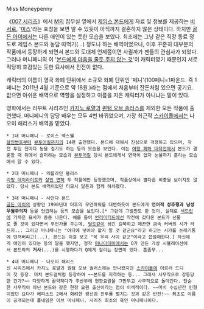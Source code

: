 {{{#!HTML
<iframe width="560" height="315" src="//www.youtube.com/embed/SHKiViK9LpM" frameborder="0" allowfullscreen></iframe>
}}}

Miss Moneypenny

《[[007 시리즈]]》에서 [[M(007 시리즈)|M]]의 집무실 옆에서 [[제임스 본드]]에게 자료 및 정보를 제공하는 [[비서]]로,  '[[미스]]'라는 호칭을 보면 알 수 있듯이 아직까지 결혼하지 않은 상태이다. 하지만 [[골든 아이]]에서는 다른 애인이 있는 듯한 모습을 보였다. 최초에는 그냥 같은 직장 동료 정도로 제임스 본드와 농담 따먹기(...) 정도나 하는 배역이었으나, 이후 꾸준히 대부분의 작품에서 등장하게 되면서 본드와 도대체 언제쯤이면 사귈까가 팬들의 관심사가 되었다. 그러나 머니페니의 이 '[[썸|본드에게 마음을 줄듯 주지 않는 것]]'이 캐릭터였기 때문인지 서로 적당히 호감있는 듯한 묘사에서 진전이 없다.

캐릭터의 이름이 영국 화폐 단위에서 소규모 화폐 단위인 '페니'(100페니=1파운드. 즉 1페니는 2011년 4월 기준으로 약 18원.)라는 점에서 처음부터 잔돈처럼 있으면 공기요. 없으면 아쉬운 배역으로 역할을 설정하고 이름을 지은 캐릭터가 아니냐는 말이 있다.

영화에서는 리부트 시리즈인 [[카지노 로얄]]과 [[퀸텀 오브 솔러스]]를 제외한 모든 작품에 출연했다. 머니페니의 담당 배우는 모두 4번 바뀌었으며, 가장 최근작 [[스카이폴]]에서는 나오미 해리스가 배역을 맡았다.

 * 1대 머니페니 - 로이스 맥스웰
 [[살인번호]]부터 [[뷰투어킬]]까지의 14편 출연했다. 본드에 대해서 진심으로 걱정하고 있으며, 작전 투입 전마다 농을 걸기도 하는 등의 모습을 보인다. 이는 [[여왕 폐하 대작전]]에서 본드가 결혼할 때 뒤에서 슬퍼하는 모습과 [[뷰투어킬]] 당시 본드에게서 연락이 없자 눈물까지 흘리는 모습에서 알 수 있다.

 * 2대 머니페니 - 캐롤라인 블리스
 [[리빙 데이라이트]]와 [[살인 면허]] 두 작품에만 등장했으며, 작품상에서 별다른 비중을 보이지도 않았다. 당시 본드 배역이었던 티모시 달튼과 함께 하차했다.

 * 3대 머니페니 - 사만다 본드
 [[골든 아이]]의 상황인 1990년대 이후의 우먼파워를 대변하듯이 본드에게 '''언어적 성추행과 남성 우월주의자''' 등을 언급하는 등의 모습을 보인다.[* 그런데 그럴만도 한 것이, 실제로 [[섹드립]]에 가까운 묘사가 종종 나온다. 예를 들어 [[언리미티드]]에선 작전에 갔다온 본드가 선물로 줄 것이 있다면서 무언가를 주는데, [[딜도]]같이 생긴 길쭉하고 매끈한 금속 커버의 시가 라든지... 그리고 머니페니는 "어디에 넣어야 할지 알 것 같군요"라고 하고는 시가를 쓰레기통에 던져버리고(...), 본드는 이걸 보고 "꼭 우리 사이 같군"이라고 씁쓸해한다.] 자신에게 애인이 있다는 등의 말을 했지만, 정작 [[어나더데이]]에서는 Q가 만든 가상 시뮬레이션에서 본드와의 '''거사'''(...)를 시행하다가 Q에게 걸리는 장면이 있다. 흠좀무...

 * 4대 머니페니 - 나오미 해리스
 신 시리즈에서 카지노 로얄과 퀀텀 오브 솔러스에는 안나왔지만 [[스카이폴]]에 이르러 드디어 첫 등장. 마치 본드걸처럼 등장하여 ~~본드를 저격하는 등... 그래서 사무직으로 강등당한 건가?~~ 다양하게 활약하다가 후반부에 현장요원을 그만두고 사무직으로 돌아간다. 단순한 사무직이 아닌 본드와 같은 현장 요원 출신이라는 점이 이색적이다. ~~마치 수십년간 인형이었던 요다가 에피소드 2에서 화려한 광선검 전투를 펼치는 것과 같은 반전!~~ 최초로 이름이 공개되는데 풀네임은 이브 머니페니. 시리즈 최초의 흑인 머니페니이다.
